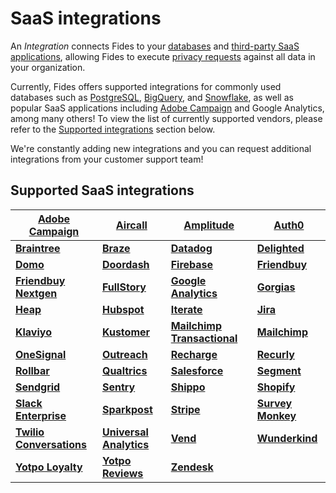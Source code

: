 # SaaS integrations

An _Integration_ connects Fides to your [databases](/user-guides/integrations/databases) and [third-party SaaS applications](/user-guides/integrations/saas-integrations), allowing Fides to execute [privacy requests](/user-guides/privacy-requests) against all data in your organization.

Currently, Fides offers supported integrations for commonly used databases such as [PostgreSQL](/user-guides/integrations/databases/postgresql), [BigQuery](/user-guides/integrations/databases/bigquery), and [Snowflake](/user-guides/integrations/databases/snowflake), as well as popular SaaS applications including [Adobe Campaign](/user-guides/integrations/saas-integrations/adobe-campaign) and Google Analytics, among many others! To view the list of currently supported vendors, please refer to the [Supported integrations](#supported-saas-integrations) section below.

We're constantly adding new integrations and you can request additional integrations from your customer support team!

## Supported SaaS integrations

| **[Adobe Campaign](/user-guides/integrations/saas-integrations/adobe-campaign)**             | **[Aircall](/user-guides/integrations/saas-integrations/aircall)**                         | **[Amplitude](/user-guides/integrations/saas-integrations/amplitude)**                             | **[Auth0](/user-guides/integrations/saas-integrations/auth0)**                 |
| -------------------------------------------------------------------------------------------- | ------------------------------------------------------------------------------------------ | -------------------------------------------------------------------------------------------------- | ------------------------------------------------------------------------------ |
| **[Braintree](/user-guides/integrations/saas-integrations/braintree)**                       | **[Braze](/user-guides/integrations/saas-integrations/braze)**                             | **[Datadog](/user-guides/integrations/saas-integrations/datadog)**                                 | **[Delighted](/user-guides/integrations/saas-integrations/delighted)**         |
| **[Domo](/user-guides/integrations/saas-integrations/domo)**                                 | **[Doordash](/user-guides/integrations/saas-integrations/doordash)**                       | **[Firebase](/user-guides/integrations/saas-integrations/firebase)**                               | **[Friendbuy](/user-guides/integrations/saas-integrations/friendbuy)**         |
| **[Friendbuy Nextgen](/user-guides/integrations/saas-integrations/friendbuy-nextgen)**       | **[FullStory](/user-guides/integrations/saas-integrations/fullstory)**                     | **[Google Analytics](/user-guides/integrations/saas-integrations/google-analytics)**               | **[Gorgias](/user-guides/integrations/saas-integrations/gorgias)**             |
| **[Heap](/user-guides/integrations/saas-integrations/heap)**                                 | **[Hubspot](/user-guides/integrations/saas-integrations/hubspot)**                         | **[Iterate](/user-guides/integrations/saas-integrations/iterate)**                                 | **[Jira](/user-guides/integrations/saas-integrations/jira)**                   |
| **[Klaviyo](/user-guides/integrations/saas-integrations/klaviyo)**                           | **[Kustomer](/user-guides/integrations/saas-integrations/kustomer)**                       | **[Mailchimp Transactional](/user-guides/integrations/saas-integrations/mailchimp-transactional)** | **[Mailchimp](/user-guides/integrations/saas-integrations/mailchimp)**         |
| **[OneSignal](/user-guides/integrations/saas-integrations/onesignal)**                       | **[Outreach](/user-guides/integrations/saas-integrations/outreach)**                       | **[Recharge](/user-guides/integrations/saas-integrations/recharge)**                               | **[Recurly](/user-guides/integrations/saas-integrations/recurly)**             |
| **[Rollbar](/user-guides/integrations/saas-integrations/rollbar)**                           | **[Qualtrics](/user-guides/integrations/saas-integrations/qualtrics)**                     | **[Salesforce](/user-guides/integrations/saas-integrations/salesforce)**                           | **[Segment](/user-guides/integrations/saas-integrations/segment)**             |
| **[Sendgrid](/user-guides/integrations/saas-integrations/sendgrid)**                         | **[Sentry](/user-guides/integrations/saas-integrations/sentry)**                           | **[Shippo](/user-guides/integrations/saas-integrations/shippo)**                                   | **[Shopify](/user-guides/integrations/saas-integrations/shopify)**             |
| **[Slack Enterprise](/user-guides/integrations/saas-integrations/slack-enterprise)**         | **[Sparkpost](/user-guides/integrations/saas-integrations/sparkpost)**                     | **[Stripe](/user-guides/integrations/saas-integrations/stripe)**                                   | **[Survey Monkey](/user-guides/integrations/saas-integrations/survey-monkey)** |
| **[Twilio Conversations](/user-guides/integrations/saas-integrations/twilio-conversations)** | **[Universal Analytics](/user-guides/integrations/saas-integrations/universal-analytics)** | **[Vend](/user-guides/integrations/saas-integrations/vend)**                                       | **[Wunderkind](/user-guides/integrations/saas-integrations/wunderkind)**       |
| **[Yotpo Loyalty](/user-guides/integrations/saas-integrations/yotpo-loyalty)**               | **[Yotpo Reviews](/user-guides/integrations/saas-integrations/yotpo-reviews)**             | **[Zendesk](/user-guides/integrations/saas-integrations/zendesk)**                                 |
